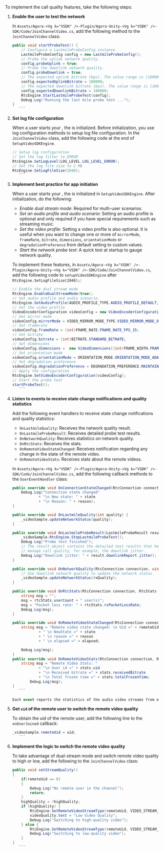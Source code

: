To implement the call quality features, take the following steps:

1. **Enable the user to test the network**

    In `Assets/Agora-<Vg k="VSDK" />-Plugin/Agora-Unity-<Vg k="VSDK" />-SDK/Code/JoinChannelVideo.cs`, add the following method to the `JoinChannelVideo` class:

     ```csharp
     public void startProbeTest() {
         // Configure a LastmileProbeConfig instance.
         LastmileProbeConfig config = new LastmileProbeConfig();
         // Probe the uplink network quality.
         config.probeUplink = true;
         // Probe the downlink network quality.
         config.probeDownlink = true;
         // The expected uplink bitrate (bps). The value range is [100000,5000000].
         config.expectedUplinkBitrate = 100000;
         // The expected downlink bitrate (bps). The value range is [100000,5000000].
         config.expectedDownlinkBitrate = 100000;
         RtcEngine.StartLastmileProbeTest(config);
         Debug.Log("Running the last mile probe test ...");
     }
        ```

1. **Set log file configuration**

    When a user starts your <Vpl k="CLIENT" />, the <Vg k="ENGINE" /> is initialized. Before initialization, you use log configuration methods to setup log file configuration. In the `JoinChannelVideo` class, add the following code at the end of `SetupVideoSDKEngine`.

     ```csharp
     // Setup log configuration
     // Set the log filter to ERROR
     RtcEngine.SetLogLevel(LOG_LEVEL.LOG_LEVEL_ERROR);
     // Set the log file size to 2 MB
     RtcEngine.SetLogFileSize(2048);
        ```

1. **Implement best practice for app initiation**

    When a user starts your <Vpl k="CLIENT" />, the <Vg k="ENGINE" /> is initialized in `SetupVideoSDKEngine`. After initialization, do the following:

     * _Enable dual stream mode_: Required for multi-user scenarios.
     * _Set an audio profile and audio scenario_: Setting an audio profile is optional and only required if you have special requirements such as streaming  music.
     * _Set the video profile_: Setting a video profile is also optional. It is useful when you want to change one or more of `mirrorMode`, `frameRate`, `bitrate`, `dimensions`, `orientationMode` or `degradationPreference` from default setting to custom values.
     * _Start the network probe test_: A quick test at startup to gauge network quality.

    To implement these features, in `Assets/Agora-<Vg k="VSDK" />-Plugin/Agora-Unity-<Vg k="VSDK" />-SDK/Code/JoinChannelVideo.cs`, add the following code to `setupVideoSDKEngine` after `RtcEngine.SetLogFileSize(2048);`:

     ```csharp
     // Enable the dual stream mode
     RtcEngine.EnableDualStreamMode(true);
     // Set audio profile and audio scenario.
     RtcEngine.SetAudioProfile(AUDIO_PROFILE_TYPE.AUDIO_PROFILE_DEFAULT, AUDIO_SCENARIO_TYPE.AUDIO_SCENARIO_CHATROOM);
     // Set the video profile
     VideoEncoderConfiguration videoConfig = new VideoEncoderConfiguration();
     // Set mirror mode
     videoConfig.mirrorMode = VIDEO_MIRROR_MODE_TYPE.VIDEO_MIRROR_MODE_DISABLED;
     // Set framerate
     videoConfig.frameRate = (int)FRAME_RATE.FRAME_RATE_FPS_15;
     // Set bitrate
     videoConfig.bitrate = (int)BITRATE.STANDARD_BITRATE;
     // Set dimensions
     videoConfig.dimensions =  new VideoDimensions((int)FRAME_WIDTH.FRAME_WIDTH_640, (int)FRAME_HEIGHT.FRAME_HEIGHT_360);
     // Set orientation mode
     videoConfig.orientationMode = ORIENTATION_MODE.ORIENTATION_MODE_ADAPTIVE;
     // Set degradation preference
     videoConfig.degradationPreference = DEGRADATION_PREFERENCE.MAINTAIN_BALANCED;
     // Apply the configuration
     RtcEngine.SetVideoEncoderConfiguration(videoConfig);
     // Start the probe test
     startProbeTest();
        ```

1. **Listen to <Vg k="ENGINE" /> events to receive state change notifications and quality statistics**

    Add the following event handlers to receive state change notifications and quality statistics:

     * `OnLastmileQuality`: Receives the network quality result.
     * `OnLastmileProbeResult`: Receives detailed probe test results.
     * `OnNetworkQuality`: Receives statistics on network quality.
     * `OnRtcStats`: Receives the <Vg k="ENGINE" /> stats.
     * `OnRemoteVideoStateChanged`: Receives notification regarding any change in the state of the remote video.
     * `OnRemoteVideoStats`: Receives stats about the remote videos.

    In `Assets/Agora-<Vg k="VSDK" />-Plugin/Agora-Unity-<Vg k="VSDK" />-SDK/Code/JoinChannelVideo.cs`, add the following callback methods to the `UserEventHandler` class:

     ```csharp
     public override void OnConnectionStateChanged(RtcConnection connection, CONNECTION_STATE_TYPE state, CONNECTION_CHANGED_REASON_TYPE reason) {
         Debug.Log("Connection state changed"
                 + "\n New state: " + state
                 + "\n Reason: " + reason);
     }

     public override void OnLastmileQuality(int quality) {
         _videoSample.updateNetworkStatus(quality);
     }

     public override void OnLastmileProbeResult(LastmileProbeResult result) {
         _videoSample.RtcEngine.StopLastmileProbeTest();
         Debug.Log("Probe test finished");
         // The result object contains the detailed test results that help you
         // manage call quality, for example, the downlink jitter.
         Debug.Log("Downlink jitter: " + result.downlinkReport.jitter);
     }

     public override void OnNetworkQuality(RtcConnection connection, uint remoteUid, int txQuality, int rxQuality) {
         // Use downlink network quality to update the network status
         _videoSample.updateNetworkStatus(rxQuality);
     }

     public override void OnRtcStats(RtcConnection connection, RtcStats rtcStats) {
         string msg = "";
         msg = rtcStats.userCount + " user(s)";
         msg = "Packet loss rate: " + rtcStats.rxPacketLossRate;
         Debug.Log(msg);
     }

     public override void OnRemoteVideoStateChanged(RtcConnection connection, uint remoteUid, REMOTE_VIDEO_STATE state, REMOTE_VIDEO_STATE_REASON reason, int elapsed) {
         string msg = "Remote video state changed: \n Uid =" + remoteUid
                 + " \n NewState =" + state
                 + " \n reason =" + reason
                 + " \n elapsed =" + elapsed;

         Debug.Log(msg);
     }
     public override void OnRemoteVideoStats(RtcConnection connection, RemoteVideoStats stats) {
         string msg = "Remote Video Stats: "
                 + "\n User id =" + stats.uid
                 + "\n Received bitrate =" + stats.receivedBitrate
                 + "\n Total frozen time =" + stats.totalFrozenTime;
             Debug.Log(msg);
     }
        ```

    Each event reports the statistics of the audio video streams from each remote user and host.

1. **Get `uid` of the remote user to switch the remote video quality**

    To obtain the uid of the remote user, add the following line to the `onUserJoined` callback:

     ```csharp
     _videoSample.remoteUid = uid;
        ```

1. **Implement the logic to switch the remote video quality**

    To take advantage of dual-stream mode and switch remote video quality to high or low, add the following to the `JoinChannelVideo` class:

     ```csharp
     public void setStreamQuality()
     {
         if(remoteUid == 0)
         {
             Debug.Log("No remote user in the channel");
             return;
         }
         highQuality = !highQuality;
         if (highQuality) {
             RtcEngine.SetRemoteVideoStreamType(remoteUid, VIDEO_STREAM_TYPE.VIDEO_STREAM_HIGH);
             videoQuality.text = "Low Video Quality";
             Debug.Log("Switching to high-quality video");
         } else {
             RtcEngine.SetRemoteVideoStreamType(remoteUid, VIDEO_STREAM_TYPE.VIDEO_STREAM_LOW);
             Debug.Log("Switching to low-quality video");
         }
     }
        ```